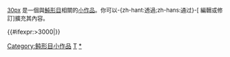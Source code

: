 <div class="notice metadata" id="stub" style="font-size: small;">[[檔案:American whitespotted filefish.jpg|30px]]&nbsp;'''{{PAGENAME}}'''是一個與[[魨形目]]相關的[[Wikipedia:小作品|小作品]]。你可以-{zh-hant:透過;zh-hans:通过}-<span class="plainlinks">[{{fullurl:{{FULLPAGENAME}}|action=edit}} 編輯或修訂]</span>擴充其內容。</div><includeonly>[[Category:鲀形目小作品]]{{#ifexpr:{{PAGESIZE:{{FULLPAGENAME}}|R}}>3000|[[Category:字数已超过3000字节的小作品|{{PAGENAME}}]]}}</includeonly><noinclude>[[Category:魚類小作品模板|T]][[Category:鲀形目小作品|*]]</noinclude>